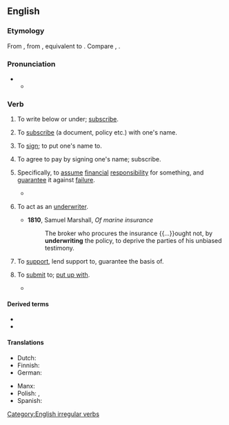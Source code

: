 ==English==
{{wikipedia}}

===Etymology===
From {{inh|en|enm|underwriten}}, from {{inh|en|ang|underwrītan|t=to write at the foot of, write under, subscribe}}, equivalent to {{prefix|en|under|write}}. Compare {{cog|nl|onderschrijven|t=to endorse}}, {{cog|de|unterschreiben|t=to sign; endorse}}.

===Pronunciation===
* {{IPA|en|/ˈʌndəɹaɪt/|/ʌndəˈɹaɪt/}}
** {{audio|en|LL-Q1860 (eng)-Vealhurl-underwrite.wav|Audio (UK)}}

===Verb===
{{en-verb|underwrites|underwriting|underwrote|underwritten}}

{{rfex|en}}
# {{lb|en|transitive}} To write below or under; [[subscribe]].
# {{lb|en|transitive|intransitive|obsolete}} To [[subscribe]] (a document, policy etc.) with one's name.
# {{lb|en|transitive}} To [[sign]]; to put one's name to.
# {{lb|en|transitive}} To agree to pay by signing one's name; subscribe.
# {{lb|en|transitive}} Specifically, to [[assume]] [[financial]] [[responsibility]] for something, and [[guarantee]] it against [[failure]].
#* {{quote-journal|en|year=1962|month=October|title=Talking of Trains: Passed to you, Mr. Macmillan|journal=Modern Railways|page=220|text=Dr. Beeching's obvious intent is that if Scottish&mdash;and similarly unprofitable English and Welsh&mdash;railways are to be maintained, it must be done by an unconcealed subsidy; he is determined that the railways shall no longer be preoccupied with&mdash;and derided for&mdash;immense deficits which include the burden of social services the State must openly '''underwrite''', if it wants them.}}
# {{lb|en|intransitive|insurance}} To act as an [[underwriter]].
#* '''1810''', Samuel Marshall, ''Of marine insurance''
#*: The broker who procures the insurance {{...}}ought not, by '''underwriting''' the policy, to deprive the parties of his unbiased testimony.
# {{lb|en|transitive}} To [[support]], lend support to, guarantee the basis of.
# {{lb|en|obsolete|transitive}} To [[submit]] to; [[put up with]].
#* {{RQ:Shakespeare Troilus|2|3|passage=Disguise the holy strength of their command, <br>And '''underwrite''' in an observing kind}}

====Derived terms====
* {{l|en|underwriter}}
* {{l|en|underwriting}}

====Translations====
{{trans-top|to assume financial responsibility for something}}
* Dutch: {{t+|nl|onderschrijven}}
* Finnish: {{t+|fi|allekirjoittaa}}
* German: {{t+|de|unterschreiben}}
{{trans-mid}}
* Manx: {{t|gv|fo-yial}}
* Polish: {{t+|pl|odpisać}}, {{t+|pl|ubezpieczyć}}
* Spanish: {{t+|es|suscribir}}
{{trans-bottom}}

[[Category:English irregular verbs]]